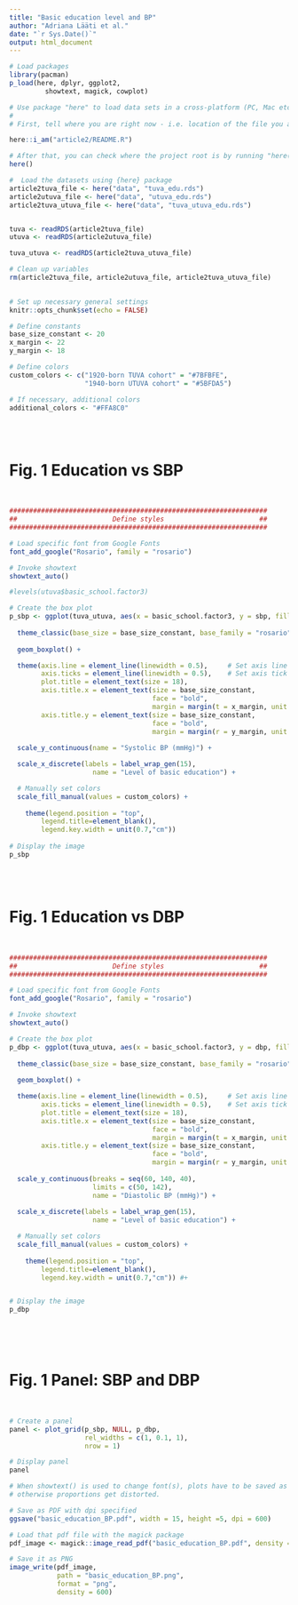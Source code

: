 ```yaml
---
title: "Basic education level and BP"
author: "Adriana Lääti et al."
date: "`r Sys.Date()`"
output: html_document
---
```

 

```r

# Load packages
library(pacman)
p_load(here, dplyr, ggplot2,
         showtext, magick, cowplot)

# Use package "here" to load data sets in a cross-platform (PC, Mac etc.) way:
#
# First, tell where you are right now - i.e. location of the file you are running right now

here::i_am("article2/README.R")

# After that, you can check where the project root is by running "here()"
here()

#  Load the datasets using {here} package
article2tuva_file <- here("data", "tuva_edu.rds")
article2utuva_file <- here("data", "utuva_edu.rds")
article2tuva_utuva_file <- here("data", "tuva_utuva_edu.rds")


tuva <- readRDS(article2tuva_file)
utuva <- readRDS(article2utuva_file)

tuva_utuva <- readRDS(article2tuva_utuva_file)

# Clean up variables
rm(article2tuva_file, article2utuva_file, article2tuva_utuva_file)
 

# Set up necessary general settings
knitr::opts_chunk$set(echo = FALSE)

# Define constants
base_size_constant <- 20
x_margin <- 22
y_margin <- 18

# Define colors
custom_colors <- c("1920-born TUVA cohort" = "#7BFBFE",
                   "1940-born UTUVA cohort" = "#5BFDA5")

# If necessary, additional colors
additional_colors <- "#FFA8C0"

```
 
<br>
<br>
 
# Fig. 1 Education vs SBP

<br>

```r

#################################################################
##                        Define styles                        ##
#################################################################

# Load specific font from Google Fonts
font_add_google("Rosario", family = "rosario")

# Invoke showtext
showtext_auto()

#levels(utuva$basic_school.factor3)

# Create the box plot
p_sbp <- ggplot(tuva_utuva, aes(x = basic_school.factor3, y = sbp, fill=cohort)) +
  
  theme_classic(base_size = base_size_constant, base_family = "rosario") +
  
  geom_boxplot() +

  theme(axis.line = element_line(linewidth = 0.5),     # Set axis line width
        axis.ticks = element_line(linewidth = 0.5),    # Set axis tick width
        plot.title = element_text(size = 18),
        axis.title.x = element_text(size = base_size_constant,
                                    face = "bold",
                                    margin = margin(t = x_margin, unit = "pt")),
        axis.title.y = element_text(size = base_size_constant,
                                    face = "bold",
                                    margin = margin(r = y_margin, unit = "pt"))) +
     
  scale_y_continuous(name = "Systolic BP (mmHg)") +

  scale_x_discrete(labels = label_wrap_gen(15), 
                     name = "Level of basic education") +

  # Manually set colors
  scale_fill_manual(values = custom_colors) +
  
    theme(legend.position = "top",
        legend.title=element_blank(),
        legend.key.width = unit(0.7,"cm")) 
 
# Display the image
p_sbp

```

<br>
<br>

# Fig. 1 Education vs DBP

<br>

```r

#################################################################
##                        Define styles                        ##
#################################################################

# Load specific font from Google Fonts
font_add_google("Rosario", family = "rosario")

# Invoke showtext
showtext_auto()

# Create the box plot
p_dbp <- ggplot(tuva_utuva, aes(x = basic_school.factor3, y = dbp, fill=cohort)) +
  
  theme_classic(base_size = base_size_constant, base_family = "rosario") +
  
  geom_boxplot() +

  theme(axis.line = element_line(linewidth = 0.5),     # Set axis line width
        axis.ticks = element_line(linewidth = 0.5),    # Set axis tick width
        plot.title = element_text(size = 18),
        axis.title.x = element_text(size = base_size_constant,
                                    face = "bold",
                                    margin = margin(t = x_margin, unit = "pt")),
        axis.title.y = element_text(size = base_size_constant,
                                    face = "bold",
                                    margin = margin(r = y_margin, unit = "pt"))) +
 
  scale_y_continuous(breaks = seq(60, 140, 40),
                     limits = c(50, 142),
                     name = "Diastolic BP (mmHg)") +
  
  scale_x_discrete(labels = label_wrap_gen(15), 
                     name = "Level of basic education") +

  # Manually set colors
  scale_fill_manual(values = custom_colors) +
  
    theme(legend.position = "top",
        legend.title=element_blank(),
        legend.key.width = unit(0.7,"cm")) #+


# Display the image
p_dbp
 
```

<br>
<br>

# Fig. 1 Panel: SBP and DBP

<br>

```r

# Create a panel
panel <- plot_grid(p_sbp, NULL, p_dbp,
                   rel_widths = c(1, 0.1, 1),
                   nrow = 1)

# Display panel
panel

# When showtext() is used to change font(s), plots have to be saved as pdf files,
# otherwise proportions get distorted.

# Save as PDF with dpi specified
ggsave("basic_education_BP.pdf", width = 15, height =5, dpi = 600)

# Load that pdf file with the magick package
pdf_image <- magick::image_read_pdf("basic_education_BP.pdf", density = 600)

# Save it as PNG
image_write(pdf_image,
            path = "basic_education_BP.png",
            format = "png",
            density = 600)

 
```

<br>
<br>

